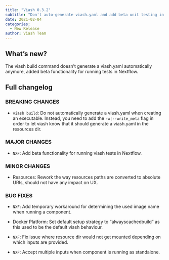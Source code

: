 ```yaml
---
title: "Viash 0.3.2"
subtitle: "Don't auto-generate viash.yaml and add beta unit testing in Nextflow"
date: 2021-02-04
categories:
  - New Release
author: Viash Team
---
```


## What's new?

The viash build command doesn't generate a viash.yaml automatically anymore, added beta functionality for running tests in Nextflow.

## Full changelog

### BREAKING CHANGES

* `viash build`: Do not automatically generate a viash.yaml when creating an executable. 
  Instead, you need to add the `-w|--write_meta` flag in order to let viash know that it
  should generate a viash.yaml in the resources dir.

### MAJOR CHANGES

* `NXF`: Add beta functionality for running viash tests in Nextflow.

### MINOR CHANGES

* Resources: Rework the way resources paths are converted to absolute URIs, should not have any impact on UX.

### BUG FIXES

* `NXF`: Add temporary workaround for determining the used image name when running a component.

* Docker Platform: Set default setup strategy to "alwayscachedbuild" as this used to be the default viash behaviour.

* `NXF`: Fix issue where resource dir would not get mounted depending on which inputs are provided.

* `NXF`: Accept multiple inputs when component is running as standalone.

